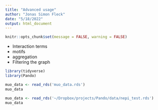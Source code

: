 ```yaml
---
title: "Advanced usage"
author: "Jonas Simon Fleck"
date: "5/18/2022"
output: html_document
---
```


```r
knitr::opts_chunk$set(message = FALSE, warning = FALSE)
```

- Interaction terms
- motifs
- aggregation
- Filtering the graph

```r
library(tidyverse)
library(Pando)
```
```r
muo_data <- read_rds('muo_data.rds')
muo_data
```
```r
muo_data <- read_rds('~/Dropbox/projects/Pando/data/nepi_test.rds')
muo_data
```
